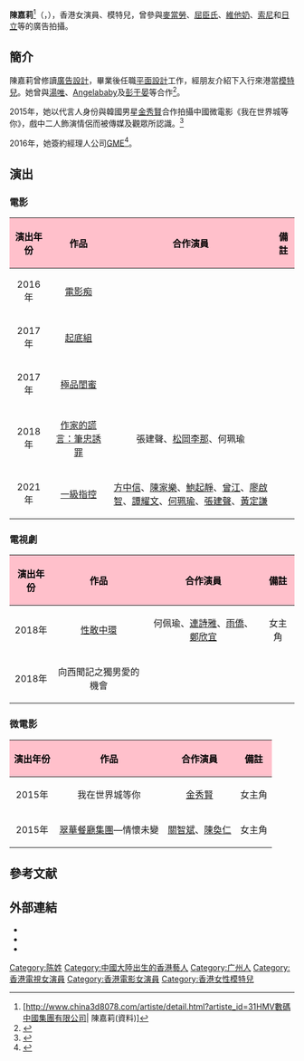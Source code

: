 {{藝人
| 姓名 = 陳嘉莉
| 類型 = 女藝人
| 圖片 = 
| 圖片尺寸 = 
| 圖片簡介 = 
| 原名 = 
| 英文名 = Kelly Chen
| 國籍 = {{PRC}}
| 籍貫 = 廣東
| 出生日期 = {{birth date and age|1993|2|28}}
| 出生地點 = {{CHN}}[[廣州|廣州]]
| 職業 = 演員、模特兒
| 語言 = 粵語、英語、普通話
| 出道地點 = {{HKG}}
| 代表作 = 
| 活躍年代 = 2015年至今
| 經紀公司 = [[HMV數碼中國集團|HMV數碼中國集團]] 
}}
'''陳嘉莉'''<ref>[http://www.china3d8078.com/artiste/detail.html?artiste_id=31HMV數碼中國集團有限公司| 陳嘉莉(資料)]{{Dead link |date=2020年4月 |bot=InternetArchiveBot |fix-attempted=yes }}</ref>（{{lang-en |Kelly Chen}}，{{bd|1993年|2月28日||}}），香港女演員、模特兒，曾參與[[麥當勞|麥當勞]]、[[屈臣氏|屈臣氏]]、[[維他奶|維他奶]]、[[索尼|索尼]]和[[日立製作所|日立]]等的廣告拍攝。

== 簡介 ==
陳嘉莉曾修讀[[廣告設計|廣告設計]]，畢業後任職[[平面設計|平面設計]]工作，經朋友介紹下入行來港當[[模特兒|模特兒]]。她曾與[[湯唯|湯唯]]、[[Angelababy|Angelababy]]及[[彭于晏|彭于晏]]等合作<ref>{{cite news|url=http://hk.apple.nextmedia.com/entertainment/art/20150311/19071320|title=人物誌：陳嘉莉學英文除娘味|newspaper=[[蘋果日報|蘋果日報]]|date=2015-03-11|accessdate=2016-09-27|archive-date=2017-03-18|archive-url=https://web.archive.org/web/20170318010601/http://hk.apple.nextmedia.com/entertainment/art/20150311/19071320|dead-url=no}}</ref>。

2015年，她以代言人身份與韓國男星[[金秀賢|金秀賢]]合作拍攝中國微電影《我在世界城等你》，戲中二人飾演情侶而被傳媒及觀眾所認識。<ref>{{cite news|url=http://hk.on.cc/hk/bkn/cnt/entertainment/20151208/bkn-20151208182036758-1208_00862_001.html|title=孖金秀賢做情侶　陳嘉莉直認被迷倒|newspaper=[[on.cc|on.cc]]東網|date=2015-12-08|access-date=2016-09-27|archive-date=2017-12-31|archive-url=https://web.archive.org/web/20171231212500/http://hk.on.cc/hk/bkn/cnt/entertainment/20151208/bkn-20151208182036758-1208_00862_001.html|dead-url=no}}</ref>

2016年，她簽約經理人公司[[GME|GME]]<ref>{{cite news|url=http://hd.stheadline.com/ent/ent_content.asp?contid=222148&srctype=g|title=女神再起步 打出新血路 陳嘉莉揀男友謝絕黐身|newspaper=[[頭條日報|頭條日報]]|date=2017-02-14|accessdate=2017-12-31|archive-date=2017-12-31|archive-url=https://web.archive.org/web/20171231212546/http://hd.stheadline.com/ent/ent_content.asp?contid=222148&srctype=g|dead-url=no}}</ref>。

== 演出 ==
===電影===
{| class="wikitable"
!style="background:pink; color:black" align="center"|演出年份
!style="background:pink; color:black" align="center"|作品
!style="background:pink; color:black" align="center"|合作演員
!style="background:pink; color:black" align="center"|備註
|-
| 2016年||[[電影痴|電影痴]]||||
|-
| 2017年||[[起底組|起底組]]||||
|-
| 2017年||[[極品閨蜜|極品閨蜜]]||||
|-
| 2018年||[[作家的謊言：筆忠誘罪|作家的謊言：筆忠誘罪]]||張建聲、[[松岡李那|松岡李那]]、何珮瑜||
|-
| 2021年||[[一級指控|一級指控]]||[[方中信|方中信]]、[[陳家樂_(藝人)|陳家樂]]、[[鮑起靜|鮑起靜]]、[[曾江|曾江]]、[[廖啟智|廖啟智]]、[[譚耀文|譚耀文]]、[[何珮瑜|何珮瑜]]、[[張建聲|張建聲]]、[[黃定謙|黃定謙]]||
|}

===電視劇===
{| class="wikitable"
!style="background:pink; color:black" align="center"|演出年份
!style="background:pink; color:black" align="center"|作品
!style="background:pink; color:black" align="center"|合作演員
!style="background:pink; color:black" align="center"|備註
|-
| 2018年||[[性敢中環|性敢中環]] ||何佩瑜、[[連詩雅|連詩雅]]、[[雨僑|雨僑]]、[[鄭欣宜|鄭欣宜]]||女主角
|-
| 2018年||向西聞記之獨男愛的機會||||
|}

===微電影===
{| class="wikitable"
!style="background:pink; color:black" align="center"|演出年份
!style="background:pink; color:black" align="center"|作品
!style="background:pink; color:black" align="center"|合作演員
!style="background:pink; color:black" align="center"|備註
|-
| 2015年||我在世界城等你||[[金秀賢|金秀賢]]||女主角
|-
| 2015年||[[翠華餐廳集團|翠華餐廳集團]]—情懷未變||[[關智斌|關智斌]]、[[陳奐仁|陳奐仁]]||女主角
|}

==參考文献==
{{Reflist}}

== 外部連結 ==
* {{Sinaweibo|lilife2010}}
* {{Facebook|kellyc228}}
* {{Instagram|kellyc228}}

{{HMV數碼中國}}

[[Category:陈姓|Category:陈姓]]
[[Category:中國大陸出生的香港藝人|Category:中國大陸出生的香港藝人]]
[[Category:广州人|Category:广州人]]
[[Category:香港電視女演員|Category:香港電視女演員]]
[[Category:香港電影女演員|Category:香港電影女演員]]
[[Category:香港女性模特兒|Category:香港女性模特兒]]